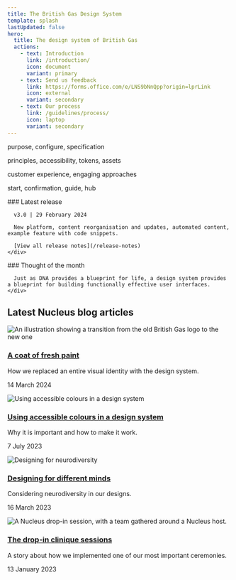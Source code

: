 ```yaml
---
title: The British Gas Design System
template: splash
lastUpdated: false
hero:
  title: The design system of British Gas
  actions:
    - text: Introduction
      link: /introduction/
      icon: document
      variant: primary
    - text: Send us feedback
      link: https://forms.office.com/e/LNS9bNnQpp?origin=lprLink
      icon: external
      variant: secondary
    - text: Our process
      link: /guidelines/process/
      icon: laptop
      variant: secondary
---
```



<CardGrid>
  <SignPost title="Components" href="/components/ns-accordion">
    <p>purpose, configure, specification</p>
  </SignPost>

  <SignPost title="Guidelines" href="/guidelines/accessibility/">
    <p>principles, accessibility, tokens, assets</p>
  </SignPost>

  <SignPost title="Patterns" href="/patterns/asking-for-information/">
    <p>customer experience, engaging approaches</p>
  </SignPost>

  <SignPost title="Page types" href="/page-types/article/">
    <p>start, confirmation, guide, hub</p>
  </SignPost>
</CardGrid>

<HeroAction actions={frontmatter.hero.actions} />

<CardGrid>
  <div class="note">
    <div class="release">
      ### Latest release

      v3.0 | 29 February 2024

      New platform, content reorganisation and updates, automated content, example feature with code snippets.

      [View all release notes](/release-notes)
    </div>
  </div>
  <div class="note">
    <div class="thought">
      ### Thought of the month

      Just as DNA provides a blueprint for life, a design system provides a blueprint for building functionally effective user interfaces.
    </div>
  </div>
</CardGrid>

## Latest Nucleus blog articles

<div class="blog" role="list">
  <div class="card" role="listitem">
    <div class="media">
      <img src="https://blog.nucleus.design/brand-refresh-2023/blog-illustrations-16x9.jpg" alt="An illustration showing a transition from the old British Gas logo to the new one" />
    </div>
    <div class="body">
      <h3><a href="https://blog.nucleus.design/brand-refresh-2023/">A coat of fresh paint</a></h3>
      <p>How we replaced an entire visual identity with the design system.</p>
      <p>14 March 2024</p>
    </div>
  </div>
  <div class="card" role="listitem">
    <div class="media">
      <img src="https://blog.nucleus.design/a11y-colours-in-design-systems/a11ycolours.jpg" alt="Using accessible colours in a design system" />
    </div>
    <div class="body">
      <h3><a href="https://blog.nucleus.design/a11y-colours-in-design-systems/">Using accessible colours in a design system</a></h3>
      <p>Why it is important and how to make it work.</p>
      <p>7 July 2023</p>
    </div>
  </div>  
  <div class="card" role="listitem">
    <div class="media">
      <img src="https://blog.nucleus.design/designing-for-diffrerent-minds/neurodiversity.jpg" alt="Designing for neurodiversity" />
    </div>
    <div class="body">
      <h3><a href="https://blog.nucleus.design/designing-for-diffrerent-minds/">Designing for different minds</a></h3>
      <p>Considering neurodiversity in our designs.</p>
      <p>16 March 2023</p>
    </div>
  </div>
  <div class="card" role="listitem">
    <div class="media">
      <img src="https://blog.nucleus.design/the-drop-in-clinique-sessions/dropin-card.jpg" alt="A Nucleus drop-in session, with a team gathered around a Nucleus host." />
    </div>
    <div class="body">
      <h3><a href="https://blog.nucleus.design/the-drop-in-clinique-sessions/">The drop-in clinique sessions</a></h3>
      <p>A story about how we implemented one of our most important ceremonies.</p>
      <p>13 January 2023</p>
    </div>
  </div>
</div>

<footer class="endpage">
</footer>
